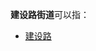 '''建设路街道'''可以指：
{{PRC admin/disambig|23/01/11/003/000|34/08/02/006/000|41/01/02/002/000|41/04/03/004/000|41/09/02/003/000|41/10/82/001/000|43/03/04/006/000|51/01/08/005/000}}
* [[建设路|建设路]]
{{disambig|cat=五字乡级行政区划-街道名消歧义}}